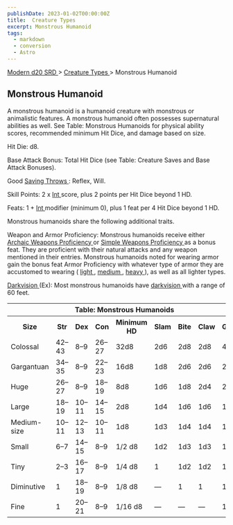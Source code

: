 ```yaml
---
publishDate: 2023-01-02T00:00:00Z
title:  Creature Types 
excerpt: Monstrous Humanoid
tags:
  - markdown
  - conversion
  - Astro
---
```


[ Modern d20 SRD ](/#modernD20) > [ Creature Types ](modern-d20-srd-creature-types-index) > Monstrous Humanoid

##  Monstrous Humanoid

A monstrous humanoid is a humanoid creature with monstrous or animalistic
features. A monstrous humanoid often possesses supernatural abilities as well.
See Table: Monstrous Humanoids for physical ability scores, recommended
minimum Hit Dice, and damage based on size.

Hit Die: d8.

Base Attack Bonus: Total Hit Dice (see Table: Creature Saves and Base Attack
Bonuses).

Good [ Saving Throws ](modern-d20-srd-basics-saving-throws) : Reflex, Will.

Skill Points: 2 x [ Int ](modern-d20-srd-basics-ability-scores) score, plus 2
points per Hit Dice beyond 1 HD.

Feats: 1 + [ Int ](modern-d20-srd-basics-ability-scores) modifier (minimum 0),
plus 1 feat per 4 Hit Dice beyond 1 HD.

Monstrous humanoids share the following additional traits.

Weapon and Armor Proficiency: Monstrous humanoids receive either [ Archaic Weapons Proficiency ](modern-d20-srd-feats-archaic-weapons-proficiency) or [Simple Weapons Proficiency ](modern-d20-srd-feats-simple-weapons-proficiency)
as a bonus feat. They are proficient with their natural attacks and any weapon
mentioned in their entries. Monstrous humanoids noted for wearing armor gain
the bonus feat Armor Proficiency with whatever type of armor they are
accustomed to wearing ( [ light ](modern-d20-srd-equipment-armor-light) , [medium ](modern-d20-srd-equipment-armor-medium) , [ heavy ](modern-d20-srd-equipment-armor-heavy) ), as well as all lighter types.

[ Darkvision ](modern-d20-srd-special-abilities-darkvision) (Ex): Most
monstrous humanoids have [ darkvision ](modern-d20-srd-special-abilities-darkvision) with a range of 60 feet.


<table> <th colspan="9"> Table: Monstrous Humanoids </th> <tr> <th> Size </th> <th> Str </th> <th> Dex </th> <th> Con </th> <th> Minimum HD </th> <th> Slam </th> <th> Bite </th> <th> Claw </th> <th> Gore </th> </tr> <tr> <td> Colossal </td> <td> 42–43 </td> <td> 8–9 </td> <td> 26–27 </td> <td> 32d8 </td> <td> 2d6 </td> <td> 2d8 </td> <td> 2d8 </td> <td> 4d6 </td> </tr> <tr class="shaded"> <td> Gargantuan </td> <td> 34–35 </td> <td> 8–9 </td> <td> 22–23 </td> <td> 16d8 </td> <td> 1d8 </td> <td> 2d6 </td> <td> 2d6 </td> <td> 2d8 </td> </tr> <tr> <td> Huge </td> <td> 26–27 </td> <td> 8–9 </td> <td> 18–19 </td> <td> 8d8 </td> <td> 1d6 </td> <td> 1d8 </td> <td> 2d4 </td> <td> 2d6 </td> </tr> <tr class="shaded"> <td> Large </td> <td> 18–19 </td> <td> 10–11 </td> <td> 14–15 </td> <td> 2d8 </td> <td> 1d4 </td> <td> 1d6 </td> <td> 1d6 </td> <td> 1d8 </td> </tr> <tr> <td> Medium-size </td> <td> 10–11 </td> <td> 12–13 </td> <td> 10–11 </td> <td> 1d8 </td> <td> 1d3 </td> <td> 1d4 </td> <td> 1d4 </td> <td> 1d6 </td> </tr> <tr class="shaded"> <td> Small </td> <td> 6–7 </td> <td> 14–15 </td> <td> 8–9 </td> <td> 1/2 d8 </td> <td> 1d2 </td> <td> 1d3 </td> <td> 1d3 </td> <td> 1d4 </td> </tr> <tr> <td> Tiny </td> <td> 2–3 </td> <td> 16–17 </td> <td> 8–9 </td> <td> 1/4 d8 </td> <td> 1 </td> <td> 1d2 </td> <td> 1d2 </td> <td> 1d3 </td> </tr> <tr class="shaded"> <td> Diminutive </td> <td> 1 </td> <td> 18–19 </td> <td> 8–9 </td> <td> 1/8 d8 </td> <td> — </td> <td> 1 </td> <td> 1 </td> <td> 1d2 </td> </tr> <tr> <td> Fine </td> <td> 1 </td> <td> 20–21 </td> <td> 8–9 </td> <td> 1/16 d8 </td> <td> — </td> <td> — </td> <td> — </td> <td> 1 </td> </tr> </table>



